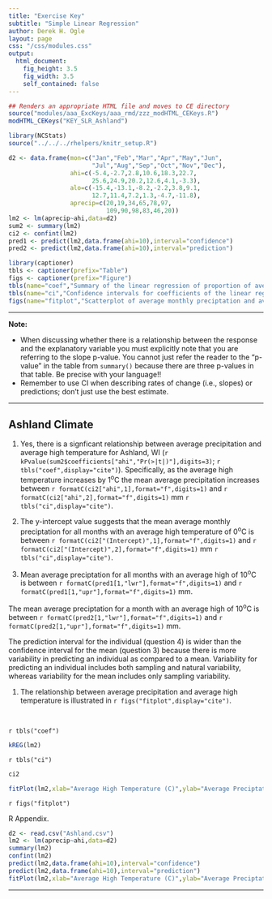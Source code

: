 ```yaml
---
title: "Exercise Key"
subtitle: "Simple Linear Regression"
author: Derek H. Ogle
layout: page
css: "/css/modules.css"
output:
  html_document:
    fig_height: 3.5
    fig_width: 3.5
    self_contained: false
---
```


```r
## Renders an appropriate HTML file and moves to CE directory
source("modules/aaa_ExcKeys/aaa_rmd/zzz_modHTML_CEKeys.R")
modHTML_CEKeys("KEY_SLR_Ashland")
```

```r
library(NCStats)
source("../../../rhelpers/knitr_setup.R")

d2 <- data.frame(mon=c("Jan","Feb","Mar","Apr","May","Jun",
                       "Jul","Aug","Sep","Oct","Nov","Dec"),
                 ahi=c(-5.4,-2.7,2.8,10.6,18.3,22.7,
                       25.6,24.9,20.2,12.6,4.1,-3.3),
                 alo=c(-15.4,-13.1,-8.2,-2.2,3.8,9.1,
                       12.7,11.4,7.2,1.3,-4.7,-11.8),
                 aprecip=c(20,19,34,65,78,97,
                           109,90,98,83,46,20))
lm2 <- lm(aprecip~ahi,data=d2)
sum2 <- summary(lm2)
ci2 <- confint(lm2)
pred1 <- predict(lm2,data.frame(ahi=10),interval="confidence")
pred2 <- predict(lm2,data.frame(ahi=10),interval="prediction")

library(captioner)
tbls <- captioner(prefix="Table")
figs <- captioner(prefix="Figure")
tbls(name="coef","Summary of the linear regression of proportion of average monthly preciptation on average high temperature for Ashland, WI.")
tbls(name="ci","Confidence intervals for coefficients of the linear regression of average monthly preciptation on average high temperature for Ashland, WI.")
figs(name="fitplot","Scatterplot of average monthly preciptation and average high temperature for Ashland, WI with the best-fit line.")
```

----

<div class="alert alert-warning">
<strong>Note:</strong> 
<ul>
  <li>When discussing whether there is a relationship between the response and the explanatory variable you must explicitly note that you are referring to the slope p-value. You cannot just refer the reader to the "p-value" in the table from `summary()` because there are three p-values in that table. Be precise with your language!!</li>
  <li>Remember to use CI when describing rates of change (i.e., slopes) or predictions; don't just use the best estimate.</li>
</ul>
</div>

----

## Ashland Climate

1. Yes, there is a signficant relationship between average precipitation and average high temperature for Ashland, WI (`r kPvalue(sum2$coefficients["ahi","Pr(>|t|)"],digits=3)`; `r tbls("coef",display="cite")`). Specifically, as the average high temperature increases by 1<sup>o</sup>C the mean average precipitation increases between `r formatC(ci2["ahi",1],format="f",digits=1)` and `r formatC(ci2["ahi",2],format="f",digits=1)` mm `r tbls("ci",display="cite")`.

1. The y-intercept value suggests that the mean average monthly preciptation for all months with an average high temperature of 0<sup>o</sup>C is between `r formatC(ci2["(Intercept)",1],format="f",digits=1)` and `r formatC(ci2["(Intercept)",2],format="f",digits=1)` mm `r tbls("ci",display="cite")`.

1. Mean average preciptation for all months with an average high of 10<sup>o</sup>C is between `r formatC(pred1[1,"lwr"],format="f",digits=1)` and `r formatC(pred1[1,"upr"],format="f",digits=1)` mm.

  \item The mean average preciptation for a month with an average high of 10<sup>o</sup>C is between `r formatC(pred2[1,"lwr"],format="f",digits=1)` and `r formatC(pred2[1,"upr"],format="f",digits=1)` mm.

  \item The prediction interval for the individual (question 4) is wider than the confidence interval for the mean (question 3) because there is more variability in predicting an individual as compared to a mean. Variability for predicting an individual includes both sampling and natural variability, whereas variability for the mean includes only sampling variability.

1. The relationship between average precipitation and average high temperature is illustrated in `r figs("fitplot",display="cite")`.

&nbsp;

`r tbls("coef")`

```r
kREG(lm2)
```

`r tbls("ci")`

```r
ci2
```

```r
fitPlot(lm2,xlab="Average High Temperature (C)",ylab="Average Preciptation (mm)")
```

`r figs("fitplot")`


R Appendix.
```r
d2 <- read.csv("Ashland.csv")
lm2 <- lm(aprecip~ahi,data=d2)
summary(lm2)
confint(lm2)
predict(lm2,data.frame(ahi=10),interval="confidence")
predict(lm2,data.frame(ahi=10),interval="prediction")
fitPlot(lm2,xlab="Average High Temperature (C)",ylab="Average Preciptation (mm)")
```

----
